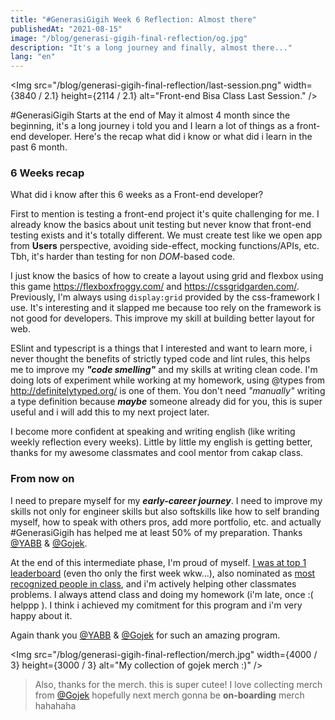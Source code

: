 ```yaml
---
title: "#GenerasiGigih Week 6 Reflection: Almost there"
publishedAt: "2021-08-15"
image: "/blog/generasi-gigih-final-reflection/og.jpg"
description: "It's a long journey and finally, almost there..."
lang: "en"
---
```


<Img
  src="/blog/generasi-gigih-final-reflection/last-session.png"
  width={3840 / 2.1}
  height={2114 / 2.1}
  alt="Front-end Bisa Class Last Session."
/>

#GenerasiGigih Starts at the end of May it almost 4 month since the beginning, it's a long journey i told you and I learn a lot of things as a front-end developer. Here's the recap what did i know or what did i learn in the past 6 month.

### 6 Weeks recap
What did i know after this 6 weeks as a Front-end developer?

First to mention is testing a front-end project it's quite challenging for me. I already know the basics about unit testing but never know that front-end testing exists and it's totally different. We must create test like we open app from **Users** perspective, avoiding side-effect, mocking functions/APIs, etc. Tbh, it's harder than testing for non *DOM*-based code.

I just know the basics of how to create a layout using grid and flexbox using this game https://flexboxfroggy.com/ and https://cssgridgarden.com/. Previously, I'm always using `display:grid` provided by the css-framework I use. It's interesting and it slapped me because too rely on the framework is not good for developers. This improve my skill at building better layout for web.

ESlint and typescript is a things that I interested and want to learn more, i never thought the benefits of strictly typed code and lint rules, this helps me to improve my ***"code smelling"*** and my skills at writing clean code. I'm doing lots of experiment while working at my homework, using @types from http://definitelytyped.org/ is one of them. You don't need *"manually"* writing a type definition because ***maybe*** someone already did for you, this is super useful and i will add this to my next project later.

I become more confident at speaking and writing english (like writing weekly reflection every weeks). Little by little my english is getting better, thanks for my awesome classmates and cool mentor from cakap class.

### From now on

I need to prepare myself for my ***early-career journey***. I need to improve my skills not only for engineer skills but also softskills like how to self branding myself, how to speak with others pros, add more portfolio, etc. and actually #GenerasiGigih has helped me at least 50% of my preparation. Thanks [@YABB](https://www.instagram.com/yayasan.anakbangsabisa/) & [@Gojek](https://www.gojek.com/id-id/).

At the end of this intermediate phase, I'm proud of myself. [I was at top 1 leaderboard](/blog/generasi-gigih-weekly-reflection-4) (even tho only the first week wkw...), also nominated as [most recognized people in class](/blog/generasi-gigih-weekly-reflection-4), and i'm actively helping other classmates problems. I always attend class and doing my homework (i'm late, once :( helppp ).  I think i achieved my comitment for this program and i'm very happy about it.


Again thank you [@YABB](https://www.instagram.com/yayasan.anakbangsabisa/) & [@Gojek](https://www.gojek.com/id-id/) for such an amazing program.

<Img
  src="/blog/generasi-gigih-final-reflection/merch.jpg"
  width={4000 / 3}
  height={3000 / 3}
  alt="My collection of gojek merch :)"
/>

> Also, thanks for the merch. this is super cutee!
> I love collecting merch from [@Gojek](https://www.gojek.com/id-id/)
> hopefully next merch gonna be **on-boarding** merch hahahaha
